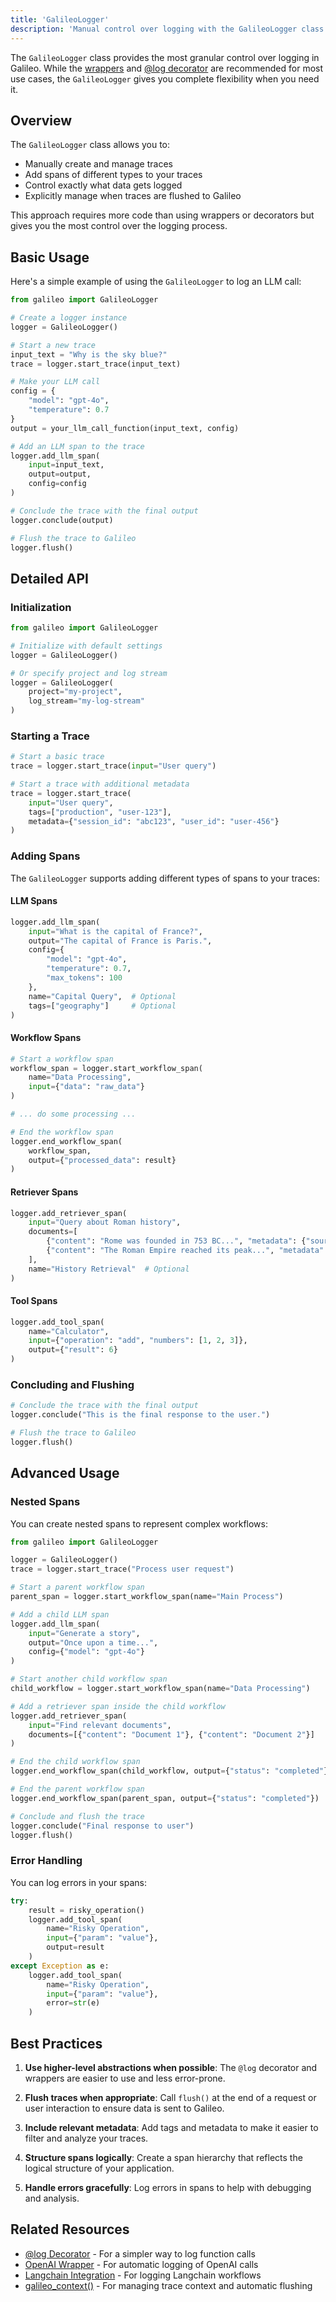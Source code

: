 ```yaml
---
title: 'GalileoLogger'
description: 'Manual control over logging with the GalileoLogger class'
---
```


The `GalileoLogger` class provides the most granular control over logging in Galileo. While the [wrappers](/sdk-api/python/wrappers/wrappers-overview) and [@log decorator](/sdk-api/python/logging/log-decorator) are recommended for most use cases, the `GalileoLogger` gives you complete flexibility when you need it.

## Overview

The `GalileoLogger` class allows you to:
- Manually create and manage traces
- Add spans of different types to your traces
- Control exactly what data gets logged
- Explicitly manage when traces are flushed to Galileo

This approach requires more code than using wrappers or decorators but gives you the most control over the logging process.

## Basic Usage

Here's a simple example of using the `GalileoLogger` to log an LLM call:

```python
from galileo import GalileoLogger

# Create a logger instance
logger = GalileoLogger()

# Start a new trace
input_text = "Why is the sky blue?"
trace = logger.start_trace(input_text)

# Make your LLM call
config = {
    "model": "gpt-4o",
    "temperature": 0.7
}
output = your_llm_call_function(input_text, config)

# Add an LLM span to the trace
logger.add_llm_span(
    input=input_text,
    output=output,
    config=config
)

# Conclude the trace with the final output
logger.conclude(output)

# Flush the trace to Galileo
logger.flush()
```

## Detailed API

### Initialization

```python
from galileo import GalileoLogger

# Initialize with default settings
logger = GalileoLogger()

# Or specify project and log stream
logger = GalileoLogger(
    project="my-project",
    log_stream="my-log-stream"
)
```

### Starting a Trace

```python
# Start a basic trace
trace = logger.start_trace(input="User query")

# Start a trace with additional metadata
trace = logger.start_trace(
    input="User query",
    tags=["production", "user-123"],
    metadata={"session_id": "abc123", "user_id": "user-456"}
)
```

### Adding Spans

The `GalileoLogger` supports adding different types of spans to your traces:

#### LLM Spans

```python
logger.add_llm_span(
    input="What is the capital of France?",
    output="The capital of France is Paris.",
    config={
        "model": "gpt-4o",
        "temperature": 0.7,
        "max_tokens": 100
    },
    name="Capital Query",  # Optional
    tags=["geography"]     # Optional
)
```

#### Workflow Spans

```python
# Start a workflow span
workflow_span = logger.start_workflow_span(
    name="Data Processing",
    input={"data": "raw_data"}
)

# ... do some processing ...

# End the workflow span
logger.end_workflow_span(
    workflow_span,
    output={"processed_data": result}
)
```

#### Retriever Spans

```python
logger.add_retriever_span(
    input="Query about Roman history",
    documents=[
        {"content": "Rome was founded in 753 BC...", "metadata": {"source": "history.txt"}},
        {"content": "The Roman Empire reached its peak...", "metadata": {"source": "empire.txt"}}
    ],
    name="History Retrieval"  # Optional
)
```

#### Tool Spans

```python
logger.add_tool_span(
    name="Calculator",
    input={"operation": "add", "numbers": [1, 2, 3]},
    output={"result": 6}
)
```

### Concluding and Flushing

```python
# Conclude the trace with the final output
logger.conclude("This is the final response to the user.")

# Flush the trace to Galileo
logger.flush()
```

## Advanced Usage

### Nested Spans

You can create nested spans to represent complex workflows:

```python
from galileo import GalileoLogger

logger = GalileoLogger()
trace = logger.start_trace("Process user request")

# Start a parent workflow span
parent_span = logger.start_workflow_span(name="Main Process")

# Add a child LLM span
logger.add_llm_span(
    input="Generate a story",
    output="Once upon a time...",
    config={"model": "gpt-4o"}
)

# Start another child workflow span
child_workflow = logger.start_workflow_span(name="Data Processing")

# Add a retriever span inside the child workflow
logger.add_retriever_span(
    input="Find relevant documents",
    documents=[{"content": "Document 1"}, {"content": "Document 2"}]
)

# End the child workflow span
logger.end_workflow_span(child_workflow, output={"status": "completed"})

# End the parent workflow span
logger.end_workflow_span(parent_span, output={"status": "completed"})

# Conclude and flush the trace
logger.conclude("Final response to user")
logger.flush()
```

### Error Handling

You can log errors in your spans:

```python
try:
    result = risky_operation()
    logger.add_tool_span(
        name="Risky Operation",
        input={"param": "value"},
        output=result
    )
except Exception as e:
    logger.add_tool_span(
        name="Risky Operation",
        input={"param": "value"},
        error=str(e)
    )
```

## Best Practices

1. **Use higher-level abstractions when possible**: The `@log` decorator and wrappers are easier to use and less error-prone.

2. **Flush traces when appropriate**: Call `flush()` at the end of a request or user interaction to ensure data is sent to Galileo.

3. **Include relevant metadata**: Add tags and metadata to make it easier to filter and analyze your traces.

4. **Structure spans logically**: Create a span hierarchy that reflects the logical structure of your application.

5. **Handle errors gracefully**: Log errors in spans to help with debugging and analysis.

## Related Resources

- [@log Decorator](/sdk-api/python/logging/log-decorator) - For a simpler way to log function calls
- [OpenAI Wrapper](/sdk-api/python/wrappers/openai) - For automatic logging of OpenAI calls
- [Langchain Integration](/sdk-api/python/wrappers/langchain) - For logging Langchain workflows
- [galileo_context()](/sdk-api/python/reference#grouping-and-uploading-logs-faster-galileo_context) - For managing trace context and automatic flushing 